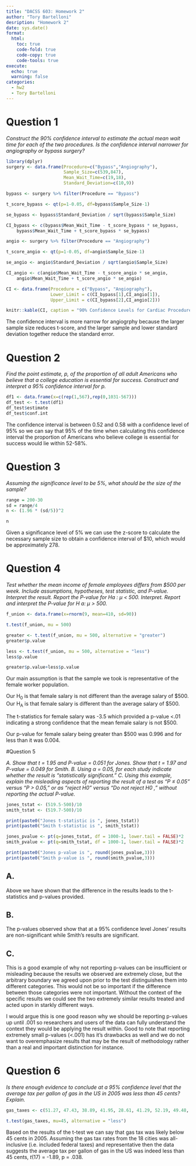 ```yaml
---
title: "DACSS 603: Homework 2"
author: "Tory Bartelloni"
desription: "Homework 2"
date: sys.date()
format:
  html:
    toc: true
    code-fold: true
    code-copy: true
    code-tools: true
execute: 
  echo: true
  warning: false
categories:
  - hw2
  - Tory Bartelloni
---
```


# Question 1

*Construct the 90% confidence interval to estimate the actual mean wait time for each of the two procedures. Is the confidence interval narrower for angiography or bypass surgery?*

```r
library(dplyr)
surgery <- data.frame(Procedure=c("Bypass","Angiography"), 
                      Sample_Size=c(539,847),
                      Mean_Wait_Time=c(19,18),
                      Standard_Deviation=c(10,9))

bypass <- surgery %>% filter(Procedure == "Bypass")

t_score_bypass <- qt(p=1-0.05, df=bypass$Sample_Size-1)

se_bypass <- bypass$Standard_Deviation / sqrt(bypass$Sample_Size)

CI_bypass <- c(bypass$Mean_Wait_Time - t_score_bypass * se_bypass,
    bypass$Mean_Wait_Time + t_score_bypass * se_bypass)

angio <- surgery %>% filter(Procedure == "Angiography")

t_score_angio <- qt(p=1-0.05, df=angio$Sample_Size-1)

se_angio <- angio$Standard_Deviation / sqrt(angio$Sample_Size)

CI_angio <- c(angio$Mean_Wait_Time - t_score_angio * se_angio,
    angio$Mean_Wait_Time + t_score_angio * se_angio)

CI <- data.frame(Procedure = c("Bypass", "Angiography"),
                 Lower_Limit = c(CI_bypass[1],CI_angio[1]),
                 Upper_Limit = c(CI_bypass[2],CI_angio[2]))

knitr::kable(CI, caption = "90% Confidence Levels for Cardiac Procedures")

```
The confidence interval is more narrow for angiogrphy because the larger sample size reduces t-score, and the larger sample and lower standard deviation together reduce the standard error. 

# Question 2

*Find the point estimate, p, of the proportion of all adult Americans who believe that a college education is essential for success. Construct and interpret a 95% confidence interval for p.*

```r

df1 <- data.frame(x=c(rep(1,567),rep(0,1031-567)))
df_test <- t.test(df1)
df_test$estimate
df_test$conf.int
```
The confidence interval is between 0.52 and 0.58 with a confidence level of 95% so we can say that 95% of the time when calculating this confidence interval the proportion of Americans who believe college is essential for success would lie within 52-58%.

# Question 3

*Assuming the significance level to be 5%, what should be the size of the sample?*

```r

range = 200-30
sd = range/4
n <- (1.96 * (sd/5))^2

n


```

Given a significance level of 5% we can use the z-score to calculate the necessary sample size to obtain a confidence interval of $10, which would be approximately 278. 

# Question 4

*Test whether the mean income of female employees differs from $500 per week. Include assumptions, hypotheses, test statistic, and P-value. Interpret the result.*
*Report the P-value for Ha : μ < 500. Interpret.*
*Report and interpret the P-value for H a: μ > 500.*

```r

f_union <- data.frame(x=rnorm(9, mean=410, sd=90))

t.test(f_union, mu = 500)

greater <- t.test(f_union, mu = 500, alternative = "greater")
greater$p.value

less <- t.test(f_union, mu = 500, alternative = "less")
less$p.value

greater$p.value+less$p.value
```

Our main assumption is that the sample we took is representative of the female worker population.

Our H~0~ is that female salary is not different than the average salary of $500.
Our H~A~ is that female salary is different than the average salary of $500.

The t-statistics for female salary was -3.5 which provided a p-value <.01 indicating a strong confidence that the mean female salary is not $500.

Our p-value for female salary being greater than $500 was 0.996 and for less than it was 0.004.

#Question 5

*A. Show that t = 1.95 and P-value = 0.051 for Jones. Show that t = 1.97 and P-value = 0.049 for Smith.*
*B. Using α = 0.05, for each study indicate whether the result is “statistically significant.”*
*C. Using this example, explain the misleading aspects of reporting the result of a test as “P ≤ 0.05” versus “P > 0.05,” or as “reject H0” versus “Do not reject H0 ,” without reporting the actual P-value.* 

```r
jones_tstat <- (519.5-500)/10
smith_tstat <- (519.7-500)/10

print(paste0("Jones t-statistic is ", jones_tstat))
print(paste0("Smith t-statistic is ", smith_tstat))

jones_pvalue <- pt(q=jones_tstat, df = 1000-1, lower.tail = FALSE)*2
smith_pvalue <- pt(q=smith_tstat, df = 1000-1, lower.tail = FALSE)*2

print(paste0("Jones p-value is ", round(jones_pvalue,3)))
print(paste0("Smith p-value is ", round(smith_pvalue,3)))

```
## A.
Above we have shown that the difference in the results leads to the t-statistics and p-values provided. 

## B.
The p-values observed show that at a 95% confidence level Jones' results are non-significant while Smith's results are significant.

## C.
This is a good example of why not reporting p-values can be insufficient or misleading because the results we observed are extremely close, but the arbitrary boundary we agreed upon prior to the test distinguishes them into different categories. This would not be so important if the difference between those categories were not important. Without the context of the specific results we could see the two extremely similar results treated and acted upon in starkly different ways.

I would argue this is one good reason why we should be reporting p-values up until .001 so researchers and users of the data can fully understand the context they would be applying the result within. Good to note that reporting extremely small p-values (<.001) has it's drawbacks as well and we do not want to overemphasize results that may be the result of methodology rather than a real and important distinction for instance.

# Question 6

*Is there enough evidence to conclude at a 95% confidence level that the average tax per gallon of gas in the US in 2005 was less than 45 cents? Explain.*

```r

gas_taxes <- c(51.27, 47.43, 38.89, 41.95, 28.61, 41.29, 52.19, 49.48, 35.02, 48.13, 39.28, 54.41, 41.66, 30.28, 18.49, 38.72, 33.41, 45.02)

t.test(gas_taxes, mu=45, alternative = "less")

```
Based on the results of the t-test we can say that gas tax was likely below 45 cents in 2005. Assuming the gas tax rates from the 18 cities was all-inclusive (i.e. included federal taxes) and representative then the data suggests the average tax per gallon of gas in the US was indeed less than 45 cents, *t*(17) = -1.89, p = .038.